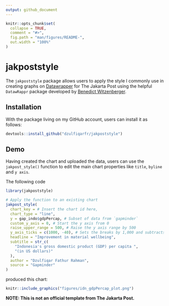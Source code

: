 ```yaml
---
output: github_document
---
```


<!-- README.md is generated from README.Rmd. Please edit that file -->

```r
knitr::opts_chunk$set(
  collapse = TRUE,
  comment = "#>",
  fig.path = "man/figures/README-",
  out.width = "100%"
)
```

# jakpoststyle

<!-- badges: start -->
<!-- badges: end -->

The `jakpoststyle` package allows users to apply the style I commonly use in creating graphs on [Datawrapper](https://www.datawrapper.de/) for The Jakarta Post using the helpful `DatawRappr` package developed by [Benedict Witzenberger](https://github.com/munichrocker).

## Installation

With the package living on my GitHub account, users can install it as follows:

``` r
devtools::install_github("dzulfiqarfr/jakpoststyle")
```

## Demo

Having created the chart and uploaded the data, users can use the `jakpost_style()` function to edit the main chart properties like `title`, `byline` and `y axis`.

The following code

```r
library(jakpoststyle)

# Apply the function to an existing chart
jakpost_style(
  chart_key = # Insert the chart id here,
  chart_type = "line",
  y = gap_indo$gdpPercap, # Subset of data from `gapminder`
  custom_y_axis = 0, # Start the y axis from 0
  raise_upper_range = 500, # Raise the y axis range by 500
  y_axis_ticks = c(1000, -40), # Sets the breaks by 1,000 and subtracts the maximum value by 40
  headline = "Improvement in material wellbeing",
  subtitle = str_c(
    "Indonesia's gross domestic product (GDP) per capita ",
    "(in US dollars)"
  ),
  author = "Dzulfiqar Fathur Rahman",
  source = "Gapminder"
)
```

produced this chart:

```r
knitr::include_graphics("figures/idn_gdpPercap_plot.png")
```

__NOTE: This is not an official template from The Jakarta Post.__
